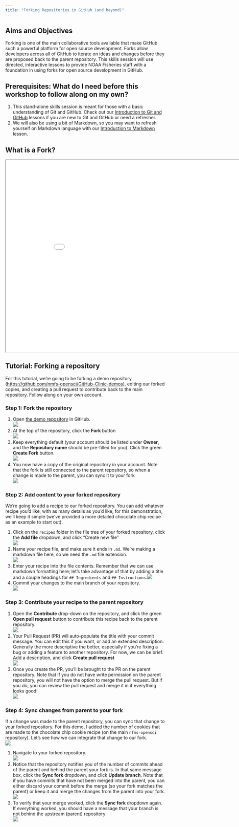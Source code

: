```yaml
---
title: "Forking Repositories in GitHub (and beyond)"
---
```


## Aims and Objectives

Forking is one of the main collaborative tools available that make GitHub such a powerful platform for open source development. Forks allow developers across all of GitHub to iterate on ideas and changes before they are proposed back to the parent repository. This skills session will use directed, interactive lessons to provide NOAA Fisheries staff with a foundation in using forks for open source development in GitHub.

## Prerequisites: What do I need before this workshop to follow along on my own?

1.  This stand-alone skills session is meant for those with a basic understanding of Git and GitHub. Check out our [Introduction to Git and GitHub](../intro/intro.qmd) lessons if you are new to Git and GitHub or need a refresher.
2.  We will also be using a bit of Markdown, so you may want to refresh yourself on Markdown language with our [Introduction to Markdown](../markdown/markdown.qmd) lesson.

## What is a Fork?

<iframe class="slide-deck" src="../../slides/forking.html" width="900" height="600">

</iframe>

## Tutorial: Forking a repository

For this tutorial, we're going to be forking a demo repository (<https://github.com/nmfs-opensci/GitHub-Clinic-demos>), editing our forked copies, and creating a pull request to contribute back to the main repository. Follow along on your own account.

### Step 1: Fork the repository

1.  Open [the demo repository](https://github.com/nmfs-opensci/GitHub-Clinic-demos) in GitHub.\
    ![](images/paste-1.png)
2.  At the top of the repository, click the **Fork** button\
    ![](images/paste-2.png)
3.  Keep everything default (your account should be listed under **Owner**, and the **Repository name** should be pre-filled for you). Click the green **Create Fork** button.\
    ![](images/paste-3.png)
4.  You now have a copy of the original repository in your account. Note that the fork is still connected to the parent repository, so when a change is made to the parent, you can sync it to your fork\
    ![](images/paste-4.png)

### Step 2: Add content to your forked repository

We're going to add a recipe to our forked repository. You can add whatever recipe you'd like, with as many details as you'd like; for this demonstration, we'll keep it simple (we've provided a more detailed chocolate chip recipe as an example to start out).

1.  Click on the `recipes` folder in the file tree of your forked repository, click the **Add file** dropdown, and click "Create new file"\
    ![](images/paste-5.png)
2.  Name your recipe file, and make sure it ends in `.md`. We're making a markdown file here, so we need the `.md` file extension.\
    ![](images/paste-6.png)
3.  Enter your recipe into the file contents. Remember that we can use markdown formatting here; let's take advantage of that by adding a title and a couple headings for `## Ingredients` and `## Instructions`.![](images/paste-7.png)
4.  Commit your changes to the main branch of your repository.\
    ![](images/paste-8.png)

### Step 3: Contribute your recipe to the parent repository

1.  Open the **Contribute** drop-down on the repository, and click the green **Open pull request** button to contribute this recipe back to the parent repository.\
    ![](images/paste-9.png)
2.  Your Pull Request (PR) will auto-populate the title with your commit message. You can edit this if you want, or add an extended description. Generally the more descriptive the better, especially if you're fixing a bug or adding a feature to another repository. For now, we can be brief. Add a description, and click **Create pull request\
    **![](images/paste-10.png)
3.  Once you create the PR, you'll be brought to the PR on the parent repository. Note that if you do not have write permission on the parent repository, you will not have the option to merge the pull request. But if you do, you can review the pull request and merge it in if everything looks good!\
    ![](images/paste-11.png)

### Step 4: Sync changes from parent to your fork

If a change was made to the parent repository, you can sync that change to your forked repository. For this demo, I added the number of cookies that are made to the chocolate chip cookie recipe (on the main `nfms-opensci` repository). Let's see how we can integrate that change to our fork.\
![](images/paste-12.png)

1.  Navigate to your forked repository.\
    ![](images/paste-13.png)
2.  Notice that the repository notifies you of the number of commits ahead of the parent and behind the parent your fork is. In that same message box, click the **Sync fork** dropdown, and click **Update branch**. Note that if you have commits that have not been merged into the parent, you can either discard your commit before the merge (so your fork matches the parent) or keep it and merge the changes from the parent into your fork.**\
    **![](images/paste-14.png)
3.  To verify that your merge worked, click the **Sync fork** dropdown again. If everything worked, you should have a message that your branch is not behind the upstream (parent) repository\
    ![](images/paste-15.png)

##